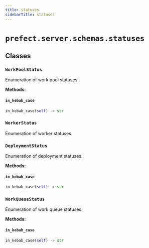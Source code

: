 ```yaml
---
title: statuses
sidebarTitle: statuses
---
```


# `prefect.server.schemas.statuses`

## Classes

### `WorkPoolStatus` <sup><a href="https://github.com/prefecthq/prefect/blob/main/src/prefect/server/schemas/statuses.py#L4" target="_blank"><Icon icon="github" style="width: 14px; height: 14px;" /></a></sup>


Enumeration of work pool statuses.


**Methods:**

#### `in_kebab_case` <sup><a href="https://github.com/prefecthq/prefect/blob/main/src/prefect/server/schemas/statuses.py#L11" target="_blank"><Icon icon="github" style="width: 14px; height: 14px;" /></a></sup>

```python
in_kebab_case(self) -> str
```

### `WorkerStatus` <sup><a href="https://github.com/prefecthq/prefect/blob/main/src/prefect/server/schemas/statuses.py#L15" target="_blank"><Icon icon="github" style="width: 14px; height: 14px;" /></a></sup>


Enumeration of worker statuses.


### `DeploymentStatus` <sup><a href="https://github.com/prefecthq/prefect/blob/main/src/prefect/server/schemas/statuses.py#L22" target="_blank"><Icon icon="github" style="width: 14px; height: 14px;" /></a></sup>


Enumeration of deployment statuses.


**Methods:**

#### `in_kebab_case` <sup><a href="https://github.com/prefecthq/prefect/blob/main/src/prefect/server/schemas/statuses.py#L28" target="_blank"><Icon icon="github" style="width: 14px; height: 14px;" /></a></sup>

```python
in_kebab_case(self) -> str
```

### `WorkQueueStatus` <sup><a href="https://github.com/prefecthq/prefect/blob/main/src/prefect/server/schemas/statuses.py#L32" target="_blank"><Icon icon="github" style="width: 14px; height: 14px;" /></a></sup>


Enumeration of work queue statuses.


**Methods:**

#### `in_kebab_case` <sup><a href="https://github.com/prefecthq/prefect/blob/main/src/prefect/server/schemas/statuses.py#L39" target="_blank"><Icon icon="github" style="width: 14px; height: 14px;" /></a></sup>

```python
in_kebab_case(self) -> str
```
